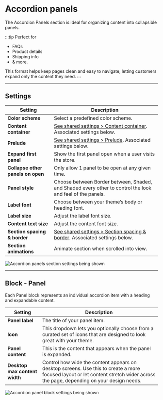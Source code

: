 # Accordion panels

The Accordion Panels section is ideal for organizing content into collapsible panels.

:::tip Perfect for
* FAQs
* Product details
* Shipping info
* & more.

This format helps keep pages clean and easy to navigate, letting customers expand only the content they need.
:::

---

## Settings

| Setting               | Description                                                                 |
|------------------------|-----------------------------------------------------------------------------|
| **Color scheme**         | Select a predefined color scheme. |
| **Content container**         | [See shared settings > Content container](#content-container). Associated settings below.                        |
| **Prelude**         | [See shared settings > Prelude](#prelude). Associated settings below.                        |
| **Expand first panel**         | Show the first panel open when a user visits the store. |
| **Collapse other panels on open**         | Only allow 1 panel to be open at any given time. |
| **Panel style**         | Choose between Border between, Shaded, and Shaded every other to control the look and feel of the panels. |
| **Label font**         | Choose between your theme’s body or heading font. |
| **Label size**         | Adjust the label font size. |
| **Content text size**         | Adjust the content font size. |
| **Section spacing & border**     | [See shared settings > Section spacing & border](#spacing-and-border). Associated settings below.                    |
| **Section animations**     | Animate section when scrolled into view.                    |

![Accordion panels section settings being shown](./img/accordion-panels-1-settings.gif)


---


<SharedSettings />


<ContentContainer />


<Prelude />


<SpacingAndBorder />

## Block - Panel

Each Panel block represents an individual accordion item with a heading and expandable content.

| Setting               | Description                                                                 |
|------------------------|-----------------------------------------------------------------------------|
| **Panel label**         | The title of your panel item. |
| **Icon**         | This dropdown lets you optionally choose from a curated set of icons that are designed to look great with your theme.                       |
| **Panel content**         | This is the content that appears when the panel is expanded.                        |
| **Desktop max content width**         | Control how wide the content appears on desktop screens. Use this to create a more focused layout or let content stretch wider across the page, depending on your design needs. |

![Accordion panel block settings being shown](./img/accordion-panels-2-block-panel.gif)